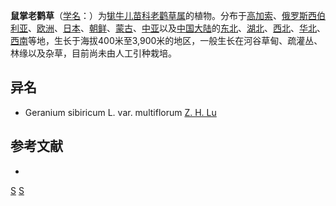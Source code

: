 {{Speciesbox 
| taxon = Geranium sibiricum
| authority = L.
}}

'''鼠掌老鹳草'''（[[学名|学名]]：{{lang|la|''Geranium sibiricum''}}）为[[牻牛儿苗科|牻牛儿苗科]][[老鹳草属|老鹳草属]]的植物。分布于[[高加索|高加索]]、[[俄罗斯西伯利亚|俄罗斯西伯利亚]]、[[欧洲|欧洲]]、[[日本|日本]]、[[朝鲜|朝鲜]]、[[蒙古|蒙古]]、[[中亚|中亚]]以及[[中国大陆|中国大陆]]的[[中国东北地区|东北]]、[[湖北|湖北]]、[[西北|西北]]、[[华北|华北]]、[[西南|西南]]等地，生长于海拔400米至3,900米的地区，一般生长在河谷草甸、疏灌丛、林缘以及杂草，目前尚未由人工引种栽培。

== 异名 ==
* Geranium sibiricum L. var. multiflorum [[陆兆华|Z. H. Lu]]

== 参考文献 ==
<div class="references-small">
* {{cite web| url =http://www.bioinfo.cn/db05/KmzwSpecies.php?action=view&id=9726| title =鼠掌老鹳草| work =《中国高等植物数据库全库》| publisher =中国科学院微生物研究所| author =昆明植物研究所| accessdate =2009-02-24| deadurl =yes| archiveurl =https://web.archive.org/web/20160305005517/http://www.bioinfo.cn/db05/KmzwSpecies.php?action=view&id=9726| archivedate =2016-03-05}}
</div>
{{Taxonbar}}

[[Category:老鹳草属|S]]
[[Category:卡尔·林奈命名的生物分类|S]]